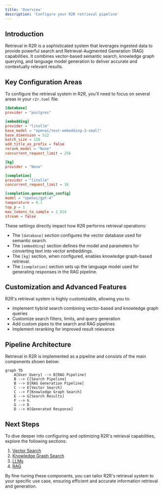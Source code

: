 ```yaml
---
title: 'Overview'
description: 'Configure your R2R retrieval pipeline'
---
```


## Introduction

Retrieval in R2R is a sophisticated system that leverages ingested data to provide powerful search and Retrieval-Augmented Generation (RAG) capabilities. It combines vector-based semantic search, knowledge graph querying, and language model generation to deliver accurate and contextually relevant results.

## Key Configuration Areas

To configure the retrieval system in R2R, you'll need to focus on several areas in your `r2r.toml` file:

```toml
[database]
provider = "postgres"

[embedding]
provider = "litellm"
base_model = "openai/text-embedding-3-small"
base_dimension = 512
batch_size = 128
add_title_as_prefix = false
rerank_model = "None"
concurrent_request_limit = 256

[kg]
provider = "None"

[completion]
provider = "litellm"
concurrent_request_limit = 16

[completion.generation_config]
model = "openai/gpt-4"
temperature = 0.1
top_p = 1
max_tokens_to_sample = 1_024
stream = false
```

These settings directly impact how R2R performs retrieval operations:

- The `[database]` section configures the vector database used for semantic search.
- The `[embedding]` section defines the model and parameters for converting text into vector embeddings.
- The `[kg]` section, when configured, enables knowledge graph-based retrieval.
- The `[completion]` section sets up the language model used for generating responses in the RAG pipeline.

## Customization and Advanced Features

R2R's retrieval system is highly customizable, allowing you to:

- Implement hybrid search combining vector-based and knowledge graph queries
- Customize search filters, limits, and query generation
- Add custom pipes to the search and RAG pipelines
- Implement reranking for improved result relevance

## Pipeline Architecture

Retrieval in R2R is implemented as a pipeline and consists of the main components shown below:

```mermaid
graph TD
    A[User Query] --> B[RAG Pipeline]
    B --> C[Search Pipeline]
    B --> D[RAG Generation Pipeline]
    C --> E[Vector Search]
    C --> F[Knowledge Graph Search]
    E --> G[Search Results]
    F --> G
    G --> D
    D --> H[Generated Response]
```


## Next Steps

To dive deeper into configuring and optimizing R2R's retrieval capabilities, explore the following sections:

1. [Vector Search](documentation/configuration/retrieval/vector-search)
2. [Knowledge Graph Search](documentation/configuration/retrieval/knowledge-graph)
3. [LLMs](documentation/configuration/retrieval/llm)
2. [RAG](documentation/configuration/retrieval/rag)

By fine-tuning these components, you can tailor R2R's retrieval system to your specific use case, ensuring efficient and accurate information retrieval and generation.
